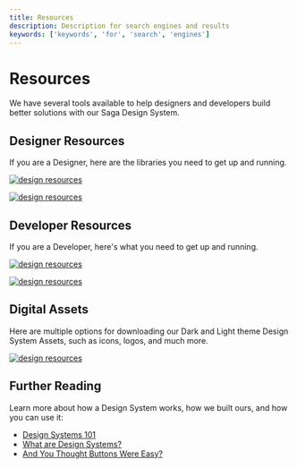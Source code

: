 ```yaml
---
title: Resources
description: Description for search engines and results
keywords: ['keywords', 'for', 'search', 'engines']
---
```



# Resources <Badge text='ready' color='green'></Badge>

We have several tools available to help designers and developers build better solutions with our Saga Design System.

## Designer Resources

If you are a Designer, here are the libraries you need to get up and running.

<div class='two-column-div' style={{ display: "flex" }}>

[![design resources](/img/figma_dark.png)](https://www.figma.com/file/htVIFrTq8e7sx8Olo7L6kZ/Grafana-design-system---Dark-theme?node-id=8443%3A13519&t=MtDwfAWsJAEsdIgc-0
)


[![design resources](/img/figma_light.png)](https://www.figma.com/file/EMoVha4ep6fDbemPYKCt7W/Grafana-design-system---Light-theme?node-id=3015%3A0&t=eGvB8yrFwkEwfDcv-0)


</div>

## Developer Resources

If you are a Developer, here's what you need to get up and running.

<div class='two-column-div' style={{ display: "flex" }}>

[![design resources](/img/storybook_library.png)](https://developers.grafana.com/ui/latest/index.html?path=/story/docs-overview-intro--page
)

[![design resources](/img/github_repo.png)](https://github.com/grafana/design-system)

</div>

## Digital Assets

Here are multiple options for downloading our Dark and Light theme Design System Assets, such as icons, logos, and much more.


[![design resources](/img/digital_assets.png)](/files/logos.zip)


## Further Reading

Learn more about how a Design System works, how we built ours, and how you can use it:

- [Design Systems 101](https://www.nngroup.com/articles/design-systems-101/)
- [What are Design Systems?](https://www.interaction-design.org/literature/topics/design-systems)
- [And You Thought Buttons Were Easy?](https://medium.com/eightshapes-llc/and-you-thought-buttons-were-easy-26eb5b5c1871)
